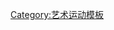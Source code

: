 {{Navbox
| name      = 印象派
| title     = [[印象派|<span style="color:white;">印象派</span>]]
| bodyclass = hlist
| state     = {{{state<includeonly>|autocollapse</includeonly>}}}
| image     = [[File:Claude Monet, Impression, soleil levant.jpg|''Impression, Sunrise (Impression, soleil levant)'' (1872/1873)|100px]]
| basestyle = background:purple; color:white;

| group1 = 創始畫家
| list1  = 
* [[克勞德·莫奈]]
* [[愛德華·馬奈]]
* [[埃德加·德加]]
* [[保罗·塞尚]]
* [[文森特·威廉·梵高]]
* [[皮埃尔·奥古斯特·雷诺阿]]
* [[卡米耶·畢沙羅]]
* [[阿爾芒德·基約曼]]
* [[弗雷德里克·巴齊耶]]

* [[瑪麗·卡薩特]]
* [[亞弗雷德·薛斯利]]
* [[居斯塔夫·卡玉伯特]]
* [[昂格·拉喬]]
* [[貝爾特·莫里索]]


| group4 = [[美洲印象派|<span style="color:white">美洲畫家</span>]]
| list4  = 
* [[蔡尔德·哈萨姆]]
* [[威拉德·梅特卡夫]]
* [[朱利安·阿爾登·威爾]]
* [[西奧多·羅賓森]]
* [[約翰·亨利·特瓦克特曼]]

| group5 = 其他畫家
| list5  = 
* [[洛维斯·科林斯]]
* [[約翰·彼得·羅素]]
* [[馬克斯·史萊福格特]]
* [[马克思·利伯曼]]
* [[娜代日达·彼得罗维奇]]
* [[康斯坦丁·柯羅文]]
* [[瓦伦丁·谢罗夫]]
* [[喬奎恩·索罗拉]]
* [[佛朗西斯科·奥列爾]]
* [[亨利·莫雷]]

| group6 = 其他媒體
| list6  = 
* [[印象樂派|音樂]]
* [[印象文學派|文學]]
* [[印象派電影|電影]]

| group7 = 參閱
| list7  = 
* [[後印象派]]
* [[新印象派]]
* [[海德堡畫派]]
* [[裝置印象派]]
}}<noinclude>
{{collapsible option}}
[[Category:艺术运动模板]]
</noinclude>